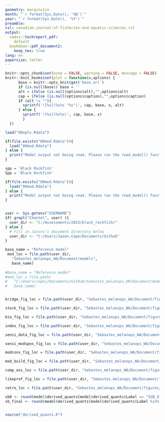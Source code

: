 ```yaml
---
geometry: margin=1in
month: "`r format(Sys.Date(), '%B')`"
year: "`r format(Sys.Date(), '%Y')`"
preamble: 
csl: canadian-journal-of-fisheries-and-aquatic-sciences.csl
output:
  sa4ss::techreport_pdf:
    default
  bookdown::pdf_document2:
    keep_tex: true
lang: en
papersize: letter
---
```


```r
knitr::opts_chunk$set(echo = FALSE, warning = FALSE, message = FALSE)
knitr::knit_hooks$set(plot = function(x,options) {
      base = knitr::opts_knit$get('base.url')
      if (is.null(base)) base = ''
      alt = ifelse (is.null(options$alt),"",options$alt)
      cap = ifelse (is.null(options$caption),"",options$caption)
      if (alt != ""){
        sprintf('![%s](%s%s "%s")', cap, base, x, alt)
      } else {
        sprintf('![%s](%s%s)', cap, base, x)
        }
  })

load("00opts.Rdata")

if(file.exists("00mod.Rdata")){
  load("00mod.Rdata")
} else {
  print("Model output not being read. Please run the read_model() function.")
}

spp = 'Black Rockfish'
Spp = 'Black Rockfish'

if(file.exists("00mod.Rdata")){
  load("00mod.Rdata")
} else {
  print("Model output not being read. Please run the read_model() function.")
}


user <- Sys.getenv("USERNAME")
if( grepl("Chantel", user) ){
  user_dir <- "C:/Assessments/2023/black_rockfish/"
} else {
  # Fill in Jasons's document directory below
  user_dir <- "C:/Users/Jason.Cope/Documents/Github"
}

base_name = "Reference model"
 mod_loc = file.path(user_dir,
   "Sebastes_melanops_WA/Document/models",
   base_name)
   
#base_name = "Reference model"
#mod_loc = file.path(
#   "C:/Users/copej/Documents/GitHub/Sebastes_melanops_OR/Document/models",
#   base_name)


bridge_fig_loc = file.path(user_dir, "Sebastes_melanops_WA/Document/figures/Bridge")

stock_fig_loc = file.path(user_dir, "Sebastes_melanops_WA/Document/figures/stock")

bio_fig_loc = file.path(user_dir, "Sebastes_melanops_WA/Document/figures/biology_plots")

index_fig_loc = file.path(user_dir, "Sebastes_melanops_WA/Document/figures/index")

sensi_data_fig_loc = file.path(user_dir, "Sebastes_melanops_WA/Document/figures/sensi_data")

sensi_modspex_fig_loc = file.path(user_dir, "Sebastes_melanops_WA/Document/figures/sensi_modspex")

modconv_fig_loc = file.path(user_dir, "Sebastes_melanops_WA/Document/figures/modconverge")

mod_build_fig_loc = file.path(user_dir, "Sebastes_melanops_WA/Document/figures/modbuild")

comp_ass_loc = file.path(user_dir, "Sebastes_melanops_WA/Document/figures/comp_2015_2023")

likeprof_fig_loc = file.path(user_dir, "Sebastes_melanops_WA/Document/figures/likelihoods")

retro_loc = file.path(user_dir, "Sebastes_melanops_WA/Document/figures/retro")

sb0 <- round(model$derived_quants[model$derived_quants$Label == "SSB_Virgin", "Value"], 2)
sb_final <- round(model$derived_quants[model$derived_quants$Label %in% paste0("SSB_", model$endyr + 1), "Value"], 2)


source("derived_quants.R")

```
